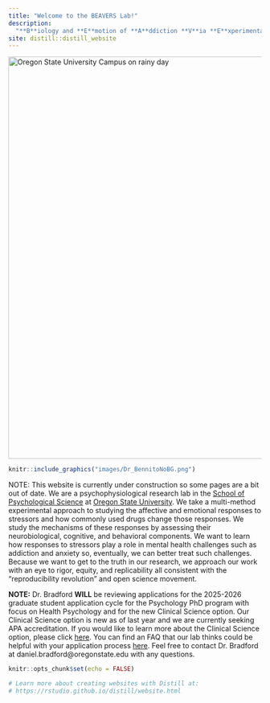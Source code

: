 ```yaml
---
title: "Welcome to the BEAVERS Lab!"  
description:
  "**B**iology and **E**motion of **A**ddiction **V**ia **E**xperimental and **R**eproducible **S**cience"
site: distill::distill_website
---
```


<!-- <div class="banner"> -->
<!--   <img class="banner-image banner-1" src="images/OSU2.png" alt="Banner 1"> -->
<!--   <img class="banner-image banner-2" src="images/MU1.PNG" alt="Banner 2"> -->
<!-- </div> -->

<!-- <style> -->
<!-- .banner { -->
<!--   position: relative; -->
<!--   width: 100%; -->
<!--   height: 400px; -->
<!--   overflow: hidden; -->
<!--   margin-bottom: 20px; -->
<!-- } -->

<!-- .banner-image { -->
<!--   position: absolute -->
<!--   width: 100%; -->
<!--   height: 100%; -->
<!--   object-fit: cover; -->
<!--   animation: bannerFade 10s infinite; -->
<!-- } -->

<!-- .banner-1 {  -->
<!--   opacity: 0; -->
<!--   animation-delay: 0s; -->
<!-- } -->

<!-- .banner-2 { -->
<!--   opacity: 1; -->
<!--   animation-delay: 5s; -->
<!-- } -->

<!-- @keyframes bannerFade { -->
<!--   0%, 50% { -->
<!--     opacity: 1; -->
<!--   } -->
<!--   50.1%, 100% { -->
<!--     opacity: 0; -->
<!--   } -->
<!-- } -->
<!-- </style> -->

<!-- --- -->

<img src="images/OSU2.png" alt="Oregon State University Campus on rainy day" style="width:800px;"/>

:::float-image

```r
knitr::include_graphics("images/Dr_BennitoNoBG.png")
```

NOTE: This website is currently under construction so some pages are a bit out of date. We are a psychophysiological research lab in the [School of Psychological Science](https://catalog.oregonstate.edu/college-departments/liberal-arts/school-psychological-sciences/) at [Oregon State University](https://oregonstate.edu/). We take a multi-method experimental approach to studying the affective and emotional responses to stressors and how commonly used drugs change those responses. We study the mechanisms of these responses by assessing their neurobiological, cognitive, and behavioral components. We want to learn how responses to stressors play a role in mental health challenges such as addiction and anxiety so, eventually, we can better treat such challenges. Because we want to get to the truth in our research, we approach our work with an eye to rigor, equity, and replicability all consistent with the “reproducibility revolution” and open science movement.
:::

<div class="note">
<strong> NOTE:</strong> Dr. Bradford **WILL** be reviewing applications for the 2025-2026 graduate student application cycle for the Psychology PhD program with focus on Health Psychology and for the new Clinical Science option. Our Clinical Science option is new as of last year and we are currently seeking APA accreditation. If you would like to learn more about the Clinical Science option, please click [here](https://catalog.oregonstate.edu/college-departments/liberal-arts/school-psychological-sciences/psychology-ms-phd/clinical-science-option/). You can find an FAQ that our lab thinks could be helpful with your application process [here](https://docs.google.com/document/d/1cgiioIpdXRSe2QdZZRGtCqdK9Jglsd_KBV58uBdfjhw/edit).
Feel free to contact Dr. Bradford at daniel.bradford@oregonstate.edu with any questions. </div> 

<!--- Dr. Bradford will be reviewing applications for the 2023 graduate student application cycle for the Health Psychology PhD program. If you would like to learn more about the Health Psychology PhD program at OSU, click [here](https://liberalarts.oregonstate.edu/sps/psychology/graduate-psychology/about-our-program/health-psychology-area). Feel free to contact Dr. Bradford at daniel.bradford@oregonstate.edu with any questions.--> 
<!--![](images/Dr_BennitoNoBG.png)-->

<!-- if doing in R: ```{r, layout="l-screen-inset", fig.cap="Atlantic Forest landscape in southern Brazil", echo=FALSE}
knitr::include_graphics("img/img2.jpg")
```-->

<!--<img src="images/Dr_BennitoNoBG.png" alt="drawing" style="width:500px;"/> -->

```r
knitr::opts_chunk$set(echo = FALSE)

# Learn more about creating websites with Distill at:
# https://rstudio.github.io/distill/website.html

```

